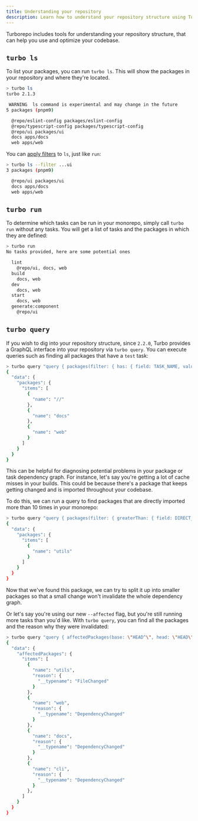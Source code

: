 ```yaml
---
title: Understanding your repository
description: Learn how to understand your repository structure using Turborepo.
---
```


Turborepo includes tools for understanding your repository structure, that can help you use and optimize your codebase.

## `turbo ls`

To list your packages, you can run `turbo ls`. This will show the packages in your repository and where they're located.

```bash title="Terminal"
> turbo ls
turbo 2.1.3

 WARNING  ls command is experimental and may change in the future
5 packages (pnpm9)

  @repo/eslint-config packages/eslint-config
  @repo/typescript-config packages/typescript-config
  @repo/ui packages/ui
  docs apps/docs
  web apps/web
```

You can [apply filters](/repo/docs/crafting-your-repository/running-tasks#using-filters) to `ls`, just like `run`:

```bash title="Terminal"
> turbo ls --filter ...ui
3 packages (pnpm9)

  @repo/ui packages/ui
  docs apps/docs
  web apps/web
```

## `turbo run`

To determine which tasks can be run in your monorepo, simply call `turbo run` without any tasks. You will get a list of
tasks and the packages in which they are defined:

```bash title="Terminal"
> turbo run
No tasks provided, here are some potential ones

  lint
    @repo/ui, docs, web
  build
    docs, web
  dev
    docs, web
  start
    docs, web
  generate:component
    @repo/ui
```

## `turbo query`

If you wish to dig into your repository structure, since `2.2.0`, Turbo provides a GraphQL interface into your repository
via `turbo query`. You can execute queries such as finding all packages that have a `test` task:

```bash title="Terminal"
> turbo query "query { packages(filter: { has: { field: TASK_NAME, value: \"build\"}}) { items { name } } }"
{
  "data": {
    "packages": {
      "items": [
        {
          "name": "//"
        },
        {
          "name": "docs"
        },
        {
          "name": "web"
        }
      ]
    }
  }
}
```

This can be helpful for diagnosing potential problems in your package or task dependency graph. For instance, let's say
you're getting a lot of cache misses in your builds. This could be because there's a package that keeps getting changed
and is imported throughout your codebase.

To do this, we can run a query to find packages that are directly imported more than 10 times in your monorepo:

```bash title="Terminal"
> turbo query "query { packages(filter: { greaterThan: { field: DIRECT_DEPENDENT_COUNT, value: 10 } }) { items { name } } }"
{
  "data": {
    "packages": {
      "items": [
        {
          "name": "utils"
        }
      ]
    }
  }
}
```

Now that we've found this package, we can try to split it up into smaller packages so that a small change won't
invalidate the whole dependency graph.

Or let's say you're using our new `--affected` flag, but you're still running more tasks than you'd like.
With `turbo query`, you can find all the packages and the reason why they were invalidated:

```bash title="Terminal"
> turbo query "query { affectedPackages(base: \"HEAD^\", head: \"HEAD\") { items { reason {  __typename } } } }"
{
  "data": {
    "affectedPackages": {
      "items": [
        {
          "name": "utils",
          "reason": {
            "__typename": "FileChanged"
          }
        },
        {
          "name": "web",
          "reason": {
            "__typename": "DependencyChanged"
          }
        },
        {
          "name": "docs",
          "reason": {
            "__typename": "DependencyChanged"
          }
        },
        {
          "name": "cli",
          "reason": {
            "__typename": "DependencyChanged"
          }
        },
      ]
    }
  }
}
```
